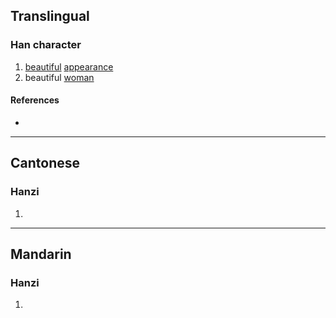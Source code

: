 {{character info/new}}
==Translingual==

===Han character===
{{Han char|rn=38|rad=女|as=06|sn=9|four=47427|canj=VNIN,XVNIN|ids=⿰女多}}

# [[beautiful]] [[appearance]]
# beautiful [[woman]]

====References====
* {{Han ref|kx=0261.180|dkj=06253|dj=0527.220|hdz=21047.030|uh=59FC|ud=23036|bh=CE6A|bd=52842}}

----

==Cantonese==

===Hanzi===
{{yue-hanzi|jyut=[[ci2]], [[si4]]|y=chi2, si4}}

# {{defn|lang=yue|sort=女06}}

----

==Mandarin==

===Hanzi===
{{cmn-hanzi|pin=[[shí]] ([[shi2]])|wg=shih<sup>2</sup>}}

# {{defn|lang=cmn|sort=女06}}